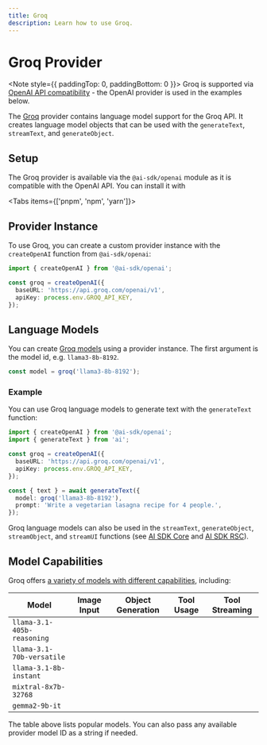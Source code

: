 ```yaml
---
title: Groq
description: Learn how to use Groq.
---
```


# Groq Provider

<Note style={{ paddingTop: 0, paddingBottom: 0 }}>
  Groq is supported via [ OpenAI API
  compatibility](https://console.groq.com/docs/openai) - the OpenAI provider is
  used in the examples below.
</Note>

The [Groq](https://groq.com/) provider contains language model support for the Groq API.
It creates language model objects that can be used with the `generateText`, `streamText`, and `generateObject`.

## Setup

The Groq provider is available via the `@ai-sdk/openai` module as it is compatible with the OpenAI API.
You can install it with

<Tabs items={['pnpm', 'npm', 'yarn']}>
  <Tab>
    <Snippet text="pnpm install @ai-sdk/openai" dark />
  </Tab>
  <Tab>
    <Snippet text="npm install @ai-sdk/openai" dark />
  </Tab>
  <Tab>
    <Snippet text="yarn add @ai-sdk/openai" dark />
  </Tab>
</Tabs>

## Provider Instance

To use Groq, you can create a custom provider instance with the `createOpenAI` function from `@ai-sdk/openai`:

```ts
import { createOpenAI } from '@ai-sdk/openai';

const groq = createOpenAI({
  baseURL: 'https://api.groq.com/openai/v1',
  apiKey: process.env.GROQ_API_KEY,
});
```

## Language Models

You can create [Groq models](https://console.groq.com/docs/models) using a provider instance.
The first argument is the model id, e.g. `llama3-8b-8192`.

```ts
const model = groq('llama3-8b-8192');
```

### Example

You can use Groq language models to generate text with the `generateText` function:

```ts
import { createOpenAI } from '@ai-sdk/openai';
import { generateText } from 'ai';

const groq = createOpenAI({
  baseURL: 'https://api.groq.com/openai/v1',
  apiKey: process.env.GROQ_API_KEY,
});

const { text } = await generateText({
  model: groq('llama3-8b-8192'),
  prompt: 'Write a vegetarian lasagna recipe for 4 people.',
});
```

Groq language models can also be used in the `streamText`, `generateObject`, `streamObject`, and `streamUI` functions
(see [AI SDK Core](/docs/ai-sdk-core) and [AI SDK RSC](/docs/ai-sdk-rsc)).

## Model Capabilities

Groq offers [a variety of models with different capabilities](https://console.groq.com/docs/models), including:

| Model                      | Image Input         | Object Generation   | Tool Usage          | Tool Streaming      |
| -------------------------- | ------------------- | ------------------- | ------------------- | ------------------- |
| `llama-3.1-405b-reasoning` | <Cross size={18} /> | <Check size={18} /> | <Check size={18} /> | <Check size={18} /> |
| `llama-3.1-70b-versatile`  | <Cross size={18} /> | <Check size={18} /> | <Check size={18} /> | <Check size={18} /> |
| `llama-3.1-8b-instant`     | <Cross size={18} /> | <Check size={18} /> | <Check size={18} /> | <Check size={18} /> |
| `mixtral-8x7b-32768`       | <Cross size={18} /> | <Check size={18} /> | <Check size={18} /> | <Check size={18} /> |
| `gemma2-9b-it`             | <Cross size={18} /> | <Check size={18} /> | <Check size={18} /> | <Check size={18} /> |

<Note>
  The table above lists popular models. You can also pass any available provider
  model ID as a string if needed.
</Note>
